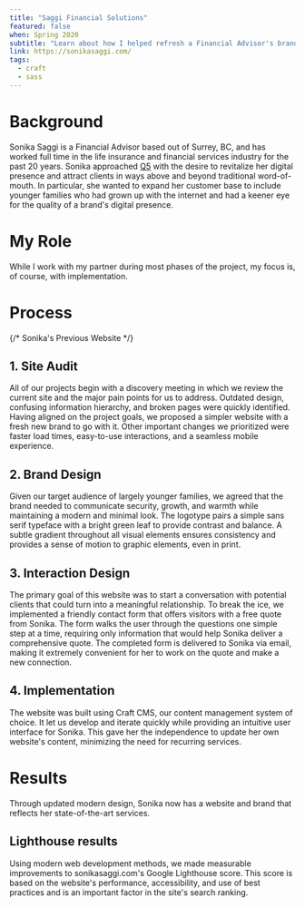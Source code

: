 ```yaml
---
title: "Saggi Financial Solutions"
featured: false
when: Spring 2020
subtitle: "Learn about how I helped refresh a Financial Advisor's brand and website"
link: https://sonikasaggi.com/
tags:
  - craft
  - sass
---
```


# Background

Sonika Saggi is a Financial Advisor based out of Surrey, BC, and has worked full time in the life insurance and financial services industry for the past 20 years. Sonika approached [Q5](https://q-5.ca) with the desire to revitalize her digital presence and attract clients in ways above and beyond traditional word-of-mouth. In particular, she wanted to expand her customer base to include younger families who had grown up with the internet and had a keener eye for the quality of a brand's digital presence.

# My Role

While I work with my partner during most phases of the project, my focus is, of course, with implementation.

# Process

{/* Sonika's Previous Website */}

## 1. Site Audit

All of our projects begin with a discovery meeting in which we review the current site and the major pain points for us to address. Outdated design, confusing information hierarchy, and broken pages were quickly identified. Having aligned on the project goals, we proposed a simpler website with a fresh new brand to go with it. Other important changes we prioritized were faster load times, easy-to-use interactions, and a seamless mobile experience.

## 2. Brand Design

Given our target audience of largely younger families, we agreed that the brand needed to communicate security, growth, and warmth while maintaining a modern and minimal look. The logotype pairs a simple sans serif typeface with a bright green leaf to provide contrast and balance. A subtle gradient throughout all visual elements ensures consistency and provides a sense of motion to graphic elements, even in print.

## 3. Interaction Design

The primary goal of this website was to start a conversation with potential clients that could turn into a meaningful relationship. To break the ice, we implemented a friendly contact form that offers visitors with a free quote from Sonika. The form walks the user through the questions one simple step at a time, requiring only information that would help Sonika deliver a comprehensive quote. The completed form is delivered to Sonika via email, making it extremely convenient for her to work on the quote and make a new connection.

## 4. Implementation

The website was built using Craft CMS, our content management system of choice. It let us develop and iterate quickly while providing an intuitive user interface for Sonika. This gave her the independence to update her own website's content, minimizing the need for recurring services.

# Results

Through updated modern design, Sonika now has a website and brand that reflects her state-of-the-art services.

## Lighthouse results

Using modern web development methods, we made measurable improvements to sonikasaggi.com's Google Lighthouse score. This score is based on the website's performance, accessibility, and use of best practices and is an important factor in the site's search ranking.

